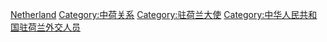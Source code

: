 [[Category:中華人民共和國駐外大使|Netherland]]
[[Category:中荷关系|Category:中荷关系]]
[[Category:驻荷兰大使|Category:驻荷兰大使]]
[[Category:中华人民共和国驻荷兰外交人员|Category:中华人民共和国驻荷兰外交人员]]
